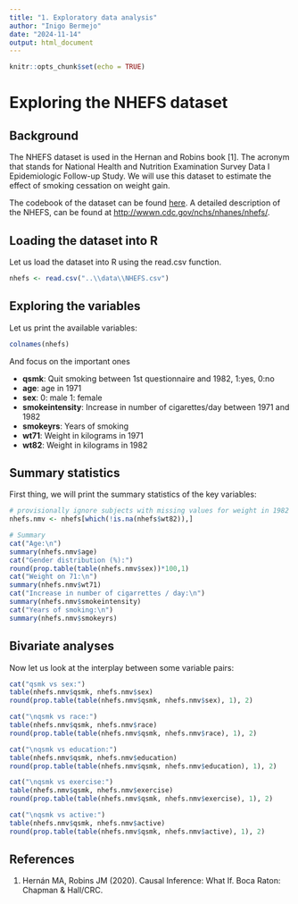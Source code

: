 ```yaml
---
title: "1. Exploratory data analysis"
author: "Inigo Bermejo"
date: "2024-11-14"
output: html_document
---
```


```r
knitr::opts_chunk$set(echo = TRUE)
```

# Exploring the NHEFS dataset

## Background

The NHEFS dataset is used in the Hernan and Robins book [1]. The acronym that stands for National Health and Nutrition Examination Survey Data I Epidemiologic Follow-up Study. We will use this dataset to estimate the effect of smoking cessation on weight gain.

The codebook of the dataset can be found [here](https://www.hsph.harvard.edu/miguel-hernan/wp-content/uploads/sites/1268/2012/10/NHEFS_Codebook.xls). A detailed description of the NHEFS, can be found at <http://wwwn.cdc.gov/nchs/nhanes/nhefs/>.

## Loading the dataset into R

Let us load the dataset into R using the read.csv function.

```r
nhefs <- read.csv("..\\data\\NHEFS.csv")
```

## Exploring the variables

Let us print the available variables:

```r
colnames(nhefs)
```

And focus on the important ones

-   **qsmk**: Quit smoking between 1st questionnaire and 1982, 1:yes, 0:no
-   **age**: age in 1971
-   **sex**: 0: male 1: female
-   **smokeintensity**: Increase in number of cigarettes/day between 1971 and 1982
-   **smokeyrs**: Years of smoking
-   **wt71**: Weight in kilograms in 1971
-   **wt82**: Weight in kilograms in 1982

## Summary statistics

First thing, we will print the summary statistics of the key variables:

```r
# provisionally ignore subjects with missing values for weight in 1982
nhefs.nmv <- nhefs[which(!is.na(nhefs$wt82)),]

# Summary
cat("Age:\n")
summary(nhefs.nmv$age)
cat("Gender distribution (%):")
round(prop.table(table(nhefs.nmv$sex))*100,1)
cat("Weight on 71:\n")
summary(nhefs.nmv$wt71)
cat("Increase in number of cigarrettes / day:\n")
summary(nhefs.nmv$smokeintensity)
cat("Years of smoking:\n")
summary(nhefs.nmv$smokeyrs)
```

## Bivariate analyses

Now let us look at the interplay between some variable pairs:

```r
cat("qsmk vs sex:")
table(nhefs.nmv$qsmk, nhefs.nmv$sex)
round(prop.table(table(nhefs.nmv$qsmk, nhefs.nmv$sex), 1), 2)

cat("\nqsmk vs race:")
table(nhefs.nmv$qsmk, nhefs.nmv$race)
round(prop.table(table(nhefs.nmv$qsmk, nhefs.nmv$race), 1), 2)

cat("\nqsmk vs education:")
table(nhefs.nmv$qsmk, nhefs.nmv$education)
round(prop.table(table(nhefs.nmv$qsmk, nhefs.nmv$education), 1), 2)

cat("\nqsmk vs exercise:")
table(nhefs.nmv$qsmk, nhefs.nmv$exercise)
round(prop.table(table(nhefs.nmv$qsmk, nhefs.nmv$exercise), 1), 2)

cat("\nqsmk vs active:")
table(nhefs.nmv$qsmk, nhefs.nmv$active)
round(prop.table(table(nhefs.nmv$qsmk, nhefs.nmv$active), 1), 2)
```

## References

1.  Hernán MA, Robins JM (2020). Causal Inference: What If. Boca Raton: Chapman & Hall/CRC.

